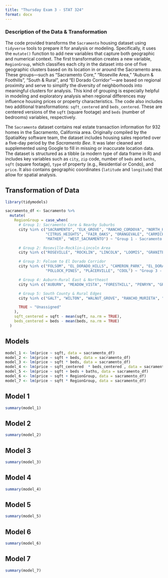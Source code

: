 ```yaml
---
title: "Thursday Exam 3 - STAT 324"
format: docx
---
```


### Description of the Data & Transformation

The code provided transforms the `Sacramento` housing dataset using `tidyverse` tools to prepare it for analysis or modeling. Specifically, it uses the `mutate()` function to add new variables that capture both geographic and numerical context. The first transformation creates a new variable, `RegionGroup`, which classifies each city in the dataset into one of five geographic clusters based on its location in or around the Sacramento area. These groups—such as "Sacramento Core," "Roseville Area," "Auburn & Foothills", "South & Rural", and "El Dorado Corridor"—are based on regional proximity and serve to simplify the diversity of neighborhoods into meaningful clusters for analysis. This kind of grouping is especially helpful in modeling and exploratory analysis when regional differences may influence housing prices or property characteristics. The code also includes two additional transformations: `sqft_centered` and `beds_centered`. These are centered versions of the `sqft` (square footage) and `beds` (number of bedrooms) variables, respectively.


The `Sacramento` dataset contains real estate transaction information for 932 homes in the Sacramento, California area. Originally compiled by the SpatialKey software team, the dataset includes housing sales reported over a five-day period by the *Sacramento Bee*. It was later cleaned and supplemented using Google to fill in missing or inaccurate location data. The dataset is structured as a tibble (a modern type of data frame in R) and includes key variables such as `city`, `zip` code, number of `beds` and `baths`, `sqft` (square footage), `type` of property (e.g., Residential or Condo), and `price`. It also contains geographic coordinates (`latitude` and `longitude`) that allow for spatial analysis.


\newpage

## Transformation of Data

```r
library(tidymodels)
```

```r
sacramento_df <- Sacramento %>%
  mutate(
    RegionGroup = case_when(
      # Group 1: Sacramento Core & Nearby Suburbs
      city %in% c("SACRAMENTO", "ELK_GROVE", "RANCHO_CORDOVA", "NORTH_HIGHLANDS", "RIO_LINDA",
                  "CITRUS_HEIGHTS", "FAIR_OAKS", "ORANGEVALE", "CARMICHAEL", "GOLD_RIVER",
                  "MATHER", "WEST_SACRAMENTO") ~ "Group 1 - Sacramento Core",

      # Group 2: Roseville-Rocklin-Lincoln Area
      city %in% c("ROSEVILLE", "ROCKLIN", "LINCOLN", "LOOMIS", "GRANITE_BAY", "ANTELOPE") ~ "Group 2 - Roseville Area",

      # Group 3: Folsom to El Dorado Corridor
      city %in% c("FOLSOM", "EL_DORADO_HILLS", "CAMERON_PARK", "EL_DORADO", "DIAMOND_SPRINGS",
                  "POLLOCK_PINES", "PLACERVILLE", "COOL") ~ "Group 3 - El Dorado Corridor",

      # Group 4: Auburn-Rural East & Northeast
      city %in% c("AUBURN", "MEADOW_VISTA", "FORESTHILL", "PENRYN", "GREENWOOD", "GARDEN_VALLEY") ~ "Group 4 - Auburn & Foothills",

      # Group 5: South County & Rural Edges
      city %in% c("GALT", "WILTON", "WALNUT_GROVE", "RANCHO_MURIETA", "ELVERTA") ~ "Group 5 - South & Rural",

      TRUE ~ "Unassigned"
    ),
    sqft_centered = sqft - mean(sqft, na.rm = TRUE),
    beds_centered = beds - mean(beds, na.rm = TRUE)
  )
```

\newpage

## Models

```r
model_1 <- lm(price ~ sqft, data = sacramento_df)
model_2 <- lm(price ~ sqft + beds, data = sacramento_df)
model_3 <- lm(price ~ sqft * beds, data = sacramento_df)
model_4 <- lm(price ~ sqft_centered  * beds_centered , data = sacramento_df)
model_5 <- lm(price ~ sqft + beds + baths, data = sacramento_df)
model_6 <- lm(price ~ sqft + RegionGroup, data = sacramento_df)
model_7 <- lm(price ~ sqft * RegionGroup, data = sacramento_df)
```

\newpage

## Model 1
```r
summary(model_1)
```
\newpage
## Model 2
```r
summary(model_2)
```
\newpage

## Model 3
```r
summary(model_3)
```
\newpage
## Model 4
```r
summary(model_4)
```
\newpage
## Model 5
```r
summary(model_5)
```


\newpage
## Model 6
```r
summary(model_6)
```


\newpage
## Model 7
```r
summary(model_7)
```